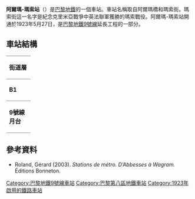 {{Infobox station
| name                = 阿爾瑪-瑪索站
| symbol_location     = paris
| symbol              = m
| symbol2             = 
| type                = [[巴黎地鐵|巴黎地鐵]]車站
| image               = [[File:AX_9_Alma_Marceau_20080715.jpg|275px]]
| alt                 = 
| caption             = 
| other_name          = 
| address             = [[巴黎八區|巴黎八區]]
| borough             = [[法蘭西島|法蘭西島]]
| country             = 法國
| iso_region          = FR_scale:2000
| coordinates_display = title
| coordinates_format  = dms
| latd  = 48.864904| latm  = | lats  = | latNS  = 
| longd = 2.300234| longm = | longs = | longEW = 
| coordinates         = 
| owned               = [[RATP|RATP]]
| operator            = [[RATP|RATP]]
| line                = 
| disabled            = 
| zone                = 1
| opened              = {{Start-date|1923年5月27日}}
| closed              = <!-- {{End date|YYYY|MM|DD|df=y}} -->
| services            = 
| map_type            = France Paris
}}
'''阿爾瑪-瑪索站'''（{{lang-fr|Alma - Marceau}}）是[[巴黎地鐵|巴黎地鐵]]的一個車站。車站名稱取自阿爾瑪橋和瑪索街。瑪索街這一名字是紀念克里米亞戰爭中英法聯軍獲勝的瑪索戰役。阿爾瑪-瑪索站開通於1923年5月27日，是[[巴黎地鐵9號線|巴黎地鐵9號線]]延長工程的一部分。
== 車站結構 ==
{| border=0 cellspacing=0 cellpadding=3
|style="border-bottom:solid 1px gray;border-top:solid 1px gray;" width=50 valign=top|'''街道層'''
|-
|style="border-bottom:solid 1px gray;border-top:solid 1px gray;" width=50 valign=top|'''B1'''
|style="border-top:solid 1px gray;border-bottom:solid 1px gray;" width=100 valign=top|夾層
|-
|style="border-bottom:solid 1px gray;" width=50 rowspan=10 valign=top|'''9號線月台'''
|style="border-top:solid 1px gray;border-right:solid 2px black;border-left:solid 2px black;border-bottom:solid 2px black;" colspan=2|<center><small>[[側式月台|側式月台]]，右側開門</small>
|-
|style="border-bottom:solid 1px gray;" width=100|西行
|style="border-bottom:solid 1px gray;" width=390|{{arrow|L}} [[File:Metro-M.svg|16x16px]][[File:Paris_Metro_9.svg|16x16px]]往[[塞夫爾橋站|塞夫爾橋]]<small>（[[耶拿站|耶拿]]）</small>
|-
|東行
|{{arrow|R}} [[File:Metro-M.svg|16x16px]][[File:Paris_Metro_9.svg|16x16px]]往[[蒙特勒伊鎮站|蒙特勒伊鎮]]<small>（[[富蘭克林·D·羅斯福站|富蘭克林·D·羅斯福]]）</small>
|-
|style="border-top:solid 2px black;border-right:solid 2px black;border-left:solid 2px black;border-bottom:solid 1px gray;" colspan=2|<center><small>[[側式月台|側式月台]]，右側開門</small>
|}
{{commons category|Alma - Marceau (Paris Metro)}}

==參考資料==
*Roland, Gérard (2003). ''Stations de métro. D’Abbesses à Wagram.'' Éditions Bonneton.
{{巴黎地鐵9號線}}
{{DEFAULTSORT:Alma - Marceau}}
[[Category:巴黎地鐵9號線車站|Category:巴黎地鐵9號線車站]]
[[Category:巴黎第八區地鐵車站|Category:巴黎第八區地鐵車站]]
[[Category:1923年啟用的鐵路車站|Category:1923年啟用的鐵路車站]]
